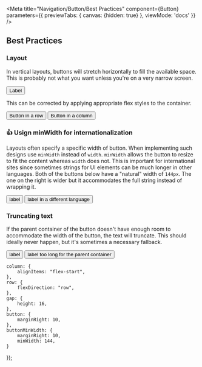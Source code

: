 <!---Badge.stories.mdx --->




<Meta title="Navigation/Button/Best Practices" component={Button} parameters={{
        previewTabs: {
            canvas: {hidden: true}
        },
        viewMode: 'docs'
}} />



## Best Practices

### Layout

In vertical layouts, buttons will stretch horizontally to fill the available
space. This is probably not what you want unless you're on a very narrow
screen.

<Canvas>
    <Story name="Full-bleed button">
        <View>
    <Button>Label</Button>
</View>
    </Story>
</Canvas>

This can be corrected by applying appropriate flex styles to the container.

<Canvas>
    <Story name="Buttons in rows">
<View>
    <View style={styles.row}>
        <Button>
            Button in a row
        </Button>
    </View>
    <View style={styles.gap} />
    <View style={styles.column}>
        <Button>
            Button in a column
        </Button>
    </View>
</View>
    </Story>
</Canvas>

### 👍 Usign minWidth for internationalization

Layouts often specify a specific width of button. When implementing such designs use `minWidth` instead of `width`. `minWidth` allows the button to resize to fit the content whereas `width` does not. This is important for international sites since sometimes strings for UI elements can be much longer in other languages. Both of the buttons below have a "natural" width of `144px`. The one on the right is wider but it accommodates the full string instead of wrapping it.

<Canvas>
    <Story name="Using minWidth">
        <View style={styles.row}>
    <Button
        style={styles.buttonMinWidth}
        kind="secondary"
    >
        label
    </Button>
    <Button
        style={styles.buttonMinWidth}
    >
        label in a different language
    </Button>
</View>
    </Story>
</Canvas>

### Truncating text

If the parent container of the button doesn't have enough room to accommodate
the width of the button, the text will truncate. This should ideally never
happen, but it's sometimes a necessary fallback.

<Canvas>
    <Story name="Truncating text">
        <View style={{flexDirection: "row", width: 300}}>
    <Button
        style={styles.buttonMinWidth}
        kind="secondary"
    >
        label
    </Button>
    <Button
        style={styles.buttonMinWidth}
    >
        label too long for the parent container
    </Button>
</View>
    </Story>
</Canvas>

    column: {
        alignItems: "flex-start",
    },
    row: {
        flexDirection: "row",
    },
    gap: {
        height: 16,
    },
    button: {
        marginRight: 10,
    },
    buttonMinWidth: {
        marginRight: 10,
        minWidth: 144,
    }
});